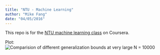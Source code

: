 ```yaml
---
title: "NTU - Machine Learning"
author: "Mike Fang"
date: "04/05/2016"
---
```



This repo is for the [NTU machine learning class](https://class.coursera.org/ntumlone-003)
on Coursera.

Plot:
![Comparision of different generalization bounds at very large N = 10000](https://raw.githubusercontent.com/fhlgood/NTU_ml/master/gbounds.png)
